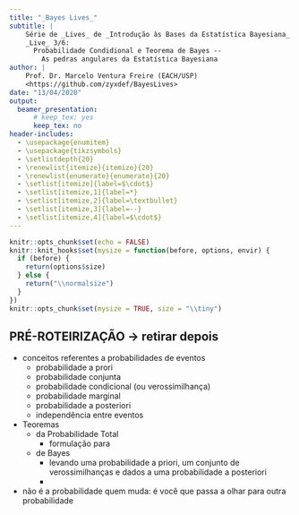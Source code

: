 ```yaml
---
title: "_Bayes Lives_"
subtitle: |
    Série de _Lives_ de _Introdução às Bases da Estatística Bayesiana_ \
    _Live_ 3/6: 
      Probabilidade Condidional e Teorema de Bayes -- 
        As pedras angulares da Estatística Bayesiana
author: |
    Prof. Dr. Marcelo Ventura Freire (EACH/USP)
    <https://github.com/zyxdef/BayesLives>
date: "13/04/2020"
output: 
  beamer_presentation:
      # keep_tex: yes
      keep_tex: no
header-includes:
  - \usepackage{enumitem}
  - \usepackage{tikzsymbols}
  - \setlistdepth{20}
  - \renewlist{itemize}{itemize}{20}
  - \renewlist{enumerate}{enumerate}{20}
  - \setlist[itemize]{label=$\cdot$}
  - \setlist[itemize,1]{label=*}
  - \setlist[itemize,2]{label=\textbullet}
  - \setlist[itemize,3]{label=--}
  - \setlist[itemize,4]{label=$\cdot$}
---
```


```r
knitr::opts_chunk$set(echo = FALSE)
knitr::knit_hooks$set(mysize = function(before, options, envir) {
  if (before) {
    return(options$size)
  } else {
    return("\\normalsize")
  }
})
knitr::opts_chunk$set(mysize = TRUE, size = "\\tiny")
```

## **PRÉ-ROTEIRIZAÇÃO** $\longrightarrow$ **retirar depois**

  - conceitos referentes a probabilidades de eventos
    - probabilidade a prori
    - probabilidade conjunta
    - probabilidade condicional (ou verossimilhança)
    - probabilidade marginal
    - probabilidade a posteriori
    - independência entre eventos
  - Teoremas
    - da Probabilidade Total
      - formulação para
    - de Bayes
      - levando uma probabilidade a priori, um conjunto de verossimilhanças e dados a uma probabilidade a posteriori
      - 
  - não é a probabilidade quem muda: é você que passa a olhar para outra probabilidade


